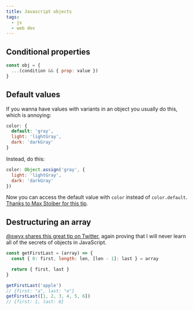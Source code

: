 ```yaml
---
title: Javascript objects
tags:
  - js
  - web dev
---
```


## Conditional properties

```js
const obj = {
  ...(condition && { prop: value })
}
```

## Default values

If you wanna have values with variants in an object you usually do this, which is annoying:

```js
color: {
  default: 'gray',
  light: 'lightGray',
  dark: 'darkGray'
}
```

Instead, do this:

```js
color: Object.assign('gray', {
  light: 'lightGray',
  dark: 'darkGray'
})
```

Now you can access the default value with `color` instead of `color.default`. [Thanks to Max Stoiber for this tip](https://twitter.com/mxstbr/status/998975061636866048).

## Destructuring an array

[@swyx shares this great tip on Twitter](https://twitter.com/swyx/status/1172604337366941697), again proving that I will never learn all of the secrets of objects in JavaScript.

```js
const getFirstLast = (array) => {
  const { 0: first, length: len, [len - 1]: last } = array

  return { first, last }
}

getFirstLast('apple')
// {first: "a", last: "e"}
getFirstLast([1, 2, 3, 4, 5, 6])
// {first: 1, last: 6}
```
